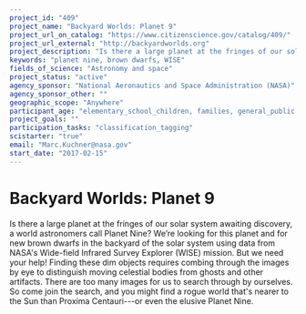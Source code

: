 ```yaml
---
project_id: "409"
project_name: "Backyard Worlds: Planet 9"
project_url_on_catalog: "https://www.citizenscience.gov/catalog/409/"
project_url_external: "http://backyardworlds.org"
project_description: "Is there a large planet at the fringes of our solar system awaiting discovery, a world astronomers call Planet Nine? We\u2019re looking for this planet and for new brown dwarfs in the backyard of the solar system using data from NASA&#39;s Wide-field Infrared Survey Explorer (WISE) mission. But we need your help! Finding these dim objects requires combing through the images by eye to distinguish moving celestial bodies from ghosts and other artifacts. There are too many images for us to search through by ourselves. So come join the search, and you might find a rogue world that&#39;s nearer to the Sun than Proxima Centauri---or even the elusive Planet Nine."
keywords: "planet nine, brown dwarfs, WISE"
fields_of_science: "Astronomy and space"
project_status: "active"
agency_sponsor: "National Aeronautics and Space Administration (NASA)"
agency_sponsor_other: ""
geographic_scope: "Anywhere"
participant_age: "elementary_school_children, families, general_public, middle_school_children, teens"
project_goals: ""
participation_tasks: "classification_tagging"
scistarter: "true"
email: "Marc.Kuchner@nasa.gov"
start_date: "2017-02-15"
---
```


# Backyard Worlds: Planet 9

Is there a large planet at the fringes of our solar system awaiting discovery, a world astronomers call Planet Nine? We’re looking for this planet and for new brown dwarfs in the backyard of the solar system using data from NASA&#39;s Wide-field Infrared Survey Explorer (WISE) mission. But we need your help! Finding these dim objects requires combing through the images by eye to distinguish moving celestial bodies from ghosts and other artifacts. There are too many images for us to search through by ourselves. So come join the search, and you might find a rogue world that&#39;s nearer to the Sun than Proxima Centauri---or even the elusive Planet Nine.
